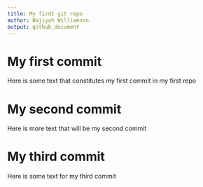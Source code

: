 ```yaml
---
title: My firdt git repo
author: Najiyah Williamson
output: github_document
---
```


# My first commit

Here is some text that constitutes my first commit in my first repo

# My second commit

Here is more text that will be my second commit

# My third commit

Here is some text for my third commit